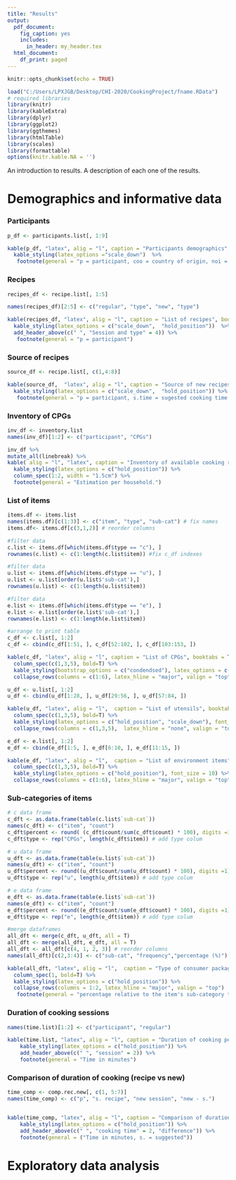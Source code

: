 ```yaml
---
title: "Results"
output:
  pdf_document:
    fig_caption: yes
    includes:
      in_header: my_header.tex
  html_document:
    df_print: paged
---
```


```r
knitr::opts_chunk$set(echo = TRUE)
```

```r
load("C:/Users/LPXJGB/Desktop/CHI-2020/CookingProject/fname.RData")
# required libraries
library(knitr)
library(kableExtra)
library(dplyr)
library(ggplot2)
library(ggthemes)
library(htmlTable)
library(scales)
library(formattable)
options(knitr.kable.NA = '')

```

An introduction to results. A description of each one of the results.

# Demographics and informative data

### Participants

```r
p_df <- participants.list[, 1:9]

kable(p_df, "latex", alig = "l", caption = "Participants demographics", booktabs = T) %>%
  kable_styling(latex_options ="scale_down")  %>%
   footnote(general = "p = participant, coo = country of origin, noi = number of inhabitants, nb = non-binary")
```

### Recipes

```r
recipes_df <- recipe.list[, 1:5]

names(recipes_df)[2:5] <- c("regular", "type", "new", "type")

kable(recipes_df, "latex", alig = "l", caption = "List of recipes", booktabs = T) %>%
  kable_styling(latex_options = c("scale_down",  "hold_position"))  %>%
  add_header_above(c(" ", "Session and type" = 4)) %>%
   footnote(general = "p = participant")
```

### Source of recipes

```r
source_df <- recipe.list[, c(1,4:8)]

kable(source_df,  "latex", alig = "l", caption = "Source of new recipes", booktabs = T) %>%
  kable_styling(latex_options = c("scale_down",  "hold_position")) %>%
   footnote(general = "p = participant, s.time = sugested cooking time in minutes, s. CPGs = suggested number of CPGs") 
```

### Inventory of CPGs

```r
inv_df <- inventory.list
names(inv_df)[1:2] <- c("participant", "CPGs")

inv_df %>%
mutate_all(linebreak) %>%
kable( alig = "l", "latex", caption = "Inventory of available cooking related CPGs", booktabs = T) %>%
  kable_styling(latex_options = c("hold_position")) %>%
  column_spec(1:2, width = "1.5cm") %>%
  footnote(general = "Estimation per household.")
```

### List of items

```r
items.df <- items.list
names(items.df)[c(1:3)] <- c("item", "type", "sub-cat") # fix names
items.df<- items.df[c(3,1,2)] # reorder columns

#filter data
c.list <- items.df[which(items.df$type == "c"), ]
rownames(c.list) <- c(1:length(c.list$item)) #fix c_df indexes 

#filter data
u.list <- items.df[which(items.df$type == "u"), ]
u.list <- u.list[order(u.list$'sub-cat'),]
rownames(u.list) <- c(1:length(u.list$item))

#filter data
e.list <- items.df[which(items.df$type == "e"), ]
e.list <- e.list[order(e.list$'sub-cat'),]
rownames(e.list) <- c(1:length(e.list$item))

#arrange to print table 
c_df <- c.list[, 1:2]
c_df <- cbind(c_df[1:51, ], c_df[52:102, ], c_df[103:153, ])

kable(c_df, "latex", alig = "l", caption = "List of CPGs", booktabs = T) %>%
  column_spec(c(1,3,5), bold=T) %>%
  kable_styling(bootstrap_options = c("condendsed"), latex_options = c("hold_position", "scale_down"), font_size = 7) %>%
  collapse_rows(columns = c(1:6), latex_hline = "major", valign = "top")
```

```r
u_df <- u.list[, 1:2]
u_df <- cbind(u_df[1:28, ], u_df[29:56, ], u_df[57:84, ])

kable(u_df, "latex", alig = "l",  caption = "List of utensils", booktabs = T) %>%
  column_spec(c(1,3,5), bold=T) %>%
  kable_styling(latex_options = c("hold_position", "scale_down"), font_size = 7) %>%
  collapse_rows(columns = c(1,3,5),  latex_hline = "none", valign = "top")
```

```r
e_df <- e.list[, 1:2]
e_df <- cbind(e_df[1:5, ], e_df[6:10, ], e_df[11:15, ])

kable(e_df, "latex", alig = "l",  caption = "List of environment items", booktabs = T) %>%
  column_spec(c(1,3,5), bold=T) %>%
  kable_styling(latex_options = c("hold_position"), font_size = 10) %>%
  collapse_rows(columns = c(1:6), latex_hline = "major", valign = "top")  
```


### Sub-categories of items

```r
# c data frame
c_dft <- as.data.frame(table(c.list$`sub-cat`))
names(c_dft) <- c("item", "count")
c_dft$percent <- round( (c_dft$count/sum(c_dft$count) * 100), digits =1)
c_dft$type <- rep("CPGs", length(c_dft$item)) # add type colum

# u data frame
u_dft <- as.data.frame(table(u.list$`sub-cat`))
names(u_dft) <- c("item", "count")
u_dft$percent <- round((u_dft$count/sum(u_dft$count) * 100), digits =1)
u_dft$type <- rep("u", length(u_dft$item)) # add type colum

# e data frame
e_dft <- as.data.frame(table(e.list$`sub-cat`))
names(e_dft) <- c("item", "count")
e_dft$percent <- round((e_dft$count/sum(e_dft$count) * 100), digits =1)
e_dft$type <- rep("e", length(e_dft$item)) # add type colum

#merge dataframes
all_dft <- merge(c_dft, u_dft, all = T)
all_dft <- merge(all_dft, e_dft, all = T)
all_dft <- all_dft[c(4, 1, 2, 3)] # reorder columns
names(all_dft)[c(2,3:4)] <- c("sub-cat", "frequency","percentage (%)") # rename percent

kable(all_dft, "latex", alig = "l",  caption = "Type of consumer packaged goods", booktabs = T) %>%
  column_spec(1, bold=T) %>%
  kable_styling(latex_options = c("hold_position")) %>%
  collapse_rows(columns = 1:2, latex_hline = "major", valign = "top")  %>%
   footnote(general = "percentage relative to the item's sub-category type")
```

### Duration of cooking sessions

```r
names(time.list)[1:2] <- c("participant", "regular")

kable(time.list, "latex", alig = "l", caption = "Duration of cooking per session", booktabs = T) %>%
    kable_styling(latex_options = c("hold_position")) %>%
    add_header_above(c(" ", "session" = 2)) %>%
    footnote(general = "Time in minutes")
```

### Comparison of duration of cooking (recipe vs new)

```r
time_comp <- comp.rec.new[, c(1, 5:7)]
names(time_comp) <- c("p", "s. recipe", "new session", "new - s.")


kable(time_comp, "latex", alig = "l", caption = "Comparison of duration of cooking", booktabs = T) %>%
    kable_styling(latex_options = c("hold_position")) %>%
    add_header_above(c(" ", "cooking time" = 2, "difference")) %>%
    footnote(general = ("Time in minutes, s. = suggested"))
```

# Exploratory data analysis


